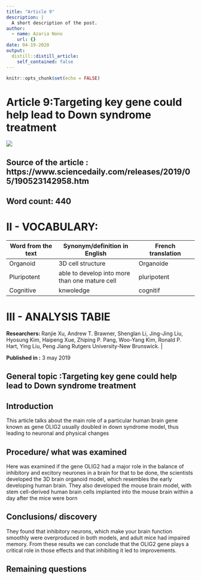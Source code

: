 ```yaml
---
title: "Article 9"
description: |
  A short description of the post.
author:
  - name: Azaria Nono
    url: {}
date: 04-19-2020
output:
  distill::distill_article:
    self_contained: false
---
```


```r
knitr::opts_chunk$set(echo = FALSE)
```
# Article 9:Targeting key gene could help lead to Down syndrome treatment

![](https://www.slate.fr/sites/default/files/styles/1060x523/public/dna_1_1.jpg)

## Source of the article : https://www.sciencedaily.com/releases/2019/05/190523142958.htm
## Word count: 440



# II - VOCABULARY: 

Word from the text |  Synonym/definition in English |  French translation
------------------ | -----------------------------  |----------------------
Organoid    |   3D cell structure      | Organoide
Pluripotent|  able to develop into more than one mature cell     |pluripotent
  Cognitive   |   knwoledge    |   cognitif
 

# III - ANALYSIS TABlE
**Researchers:   **    Ranjie Xu, Andrew T. Brawner, Shenglan Li, Jing-Jing Liu, Hyosung Kim, Haipeng Xue, Zhiping P. Pang, Woo-Yang Kim, Ronald P. Hart, Ying Liu, Peng Jiang Rutgers University-New Brunswick.                  |

**Published in :** 3 may 2019 


## General topic :Targeting key gene could help lead to Down syndrome treatment


## Introduction
This article talks about the main role of a particular human brain gene known as gene OLIG2 usually doubled in down syndrome model, thus leading to neuronal and physical changes

## Procedure/                what was  examined
Here was examined if the gene OLIG2 had a major role in the   balance  of inhibitory and excitory neurones in a brain  for that to be done, the scientists developed the 3D brain organoid model, which resembles the early developing human brain. They also developed the mouse brain model, with stem cell-derived human brain cells implanted into the mouse brain within a day after the mice were born
 

## Conclusions/ discovery	
They found that inhibitory neurons, which make your brain function smoothly  were overproduced in both models, and adult mice had impaired memory. From these results we can conclude that  the OLIG2 gene plays a critical role in those effects and that inhibiting it led to improvements.

## Remaining questions	 
 
 

